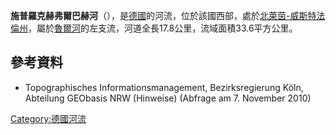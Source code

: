 {{Onesource|time=2020-08-06T04:46:19+00:00}}
{{Coord|51|24|32|N|7|10|46|E|display=title}}

'''施普羅克赫弗爾巴赫河'''（{{lang-de|Sprockhöveler Bach}}），是[[德國|德國]]的河流，位於該國西部，處於[[北萊茵-威斯特法倫州|北萊茵-威斯特法倫州]]，屬於[[魯爾河|魯爾河]]的左支流，河道全長17.8公里，流域面積33.6平方公里。

==參考資料==
*  Topographisches Informationsmanagement, Bezirksregierung Köln, Abteilung GEObasis NRW (Hinweise) (Abfrage am 7. November 2010)

{{Germany-geo-stub}}
[[Category:德國河流|Category:德國河流]]